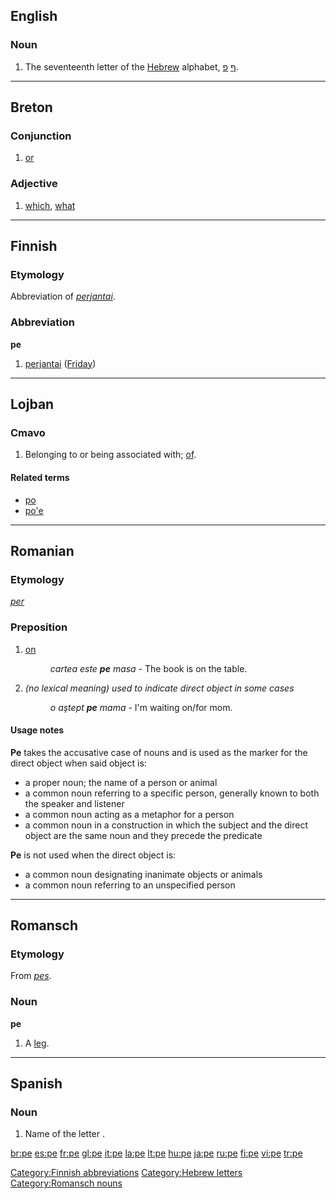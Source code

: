 {{also|PE|Pe.|.pe|pé}}
==English==

===Noun===
{{en-noun|pl=pes}}
{{rfv-inflection|pes}}

# The seventeenth letter of the [[Hebrew]] alphabet, [[ף]] [[פ]].

----

==Breton==

===Conjunction===
{{infl|br|conjunction}}

# [[or]]

===Adjective===
{{infl|br|adjective|interrogative adjective}}

# [[which]], [[what]]

----

==Finnish==

===Etymology===
Abbreviation of ''[[perjantai]]''.

===Abbreviation===
'''pe'''

# [[perjantai]] ([[Friday]])

[[Category:Finnish abbreviations]]

----

==Lojban==

===Cmavo===
{{jbo-cmavo}}

# Belonging to or being associated with; [[of]].

====Related terms====
* [[po#Lojban|po]]
* [[po'e#Lojban|po'e]]

----

==Romanian==

===Etymology===
{{etyl|la|ro}} ''[[per]]''

===Preposition===
{{ro-prep|a}}

# [[on]]
#: ''cartea este '''pe''' masa'' - The book is on the table.
# ''(no lexical meaning) used to indicate direct object in some cases''
#: ''o aştept '''pe''' mama'' - I'm waiting on/for mom.

====Usage notes====
'''Pe''' takes the accusative case of nouns and is used as the marker for the direct object when said object is:
* a proper noun; the name of a person or animal
* a common noun referring to a specific person, generally known to both the speaker and listener
* a common noun acting as a metaphor for a person
* a common noun in a construction in which the subject and the direct object are the same noun and they precede the predicate

'''Pe''' is not used when the direct object is:
* a common noun designating inanimate objects or animals
* a common noun referring to an unspecified person

----

==Romansch==

===Etymology===
From {{etyl|la|rm}} ''[[pes]]''.

===Noun===
'''pe'''

# A [[leg]].

[[Category:Hebrew letters]]
[[Category:Romansch nouns]]

----

==Spanish==

===Noun===
{{es-noun-f}}

# Name of the letter {{term|p}}.

[[br:pe]]
[[es:pe]]
[[fr:pe]]
[[gl:pe]]
[[it:pe]]
[[la:pe]]
[[lt:pe]]
[[hu:pe]]
[[ja:pe]]
[[ru:pe]]
[[fi:pe]]
[[vi:pe]]
[[tr:pe]]